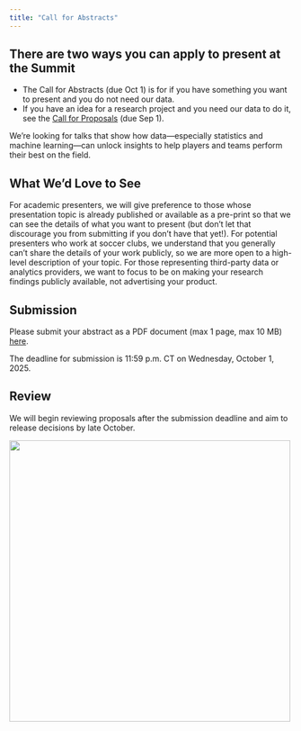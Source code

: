 ```yaml
---
title: "Call for Abstracts"
---
```


::: {.callout-tip appearance="simple"}
## There are two ways you can apply to present at the Summit
- The Call for Abstracts (due Oct 1) is for if you have something you want to present and you do not need our data.
- If you have an idea for a research project and you need our data to do it, see the [Call for Proposals](../call-for-proposals) (due Sep 1).
:::

We’re looking for talks that show how data---especially statistics and machine learning---can unlock insights to help players and teams perform their best on the field.

## What We'd Love to See

For academic presenters, we will give preference to those whose presentation topic is already published or available as a pre-print so that we can see the details of what you want to present (but don't let that discourage you from submitting if you don't have that yet!). For potential presenters who work at soccer clubs, we understand that you generally can't share the details of your work publicly, so we are more open to a high-level description of your topic. For those representing third-party data or analytics providers, we want to focus to be on making your research findings publicly available, not advertising your product.

## Submission

Please submit your abstract as a PDF document (max 1 page, max 10 MB) [here](https://forms.gle/yA2nSEPWVdztaah1A){target=_blank}.

The deadline for submission is 11:59 p.m. CT on Wednesday, October 1, 2025.

## Review

We will begin reviewing proposals after the submission deadline and aim to release decisions by late October. 

[![](../assets/rice.png){width=500 fig-align="center"}](https://sport.rice.edu/sport-analytics-major){target="_blank"}